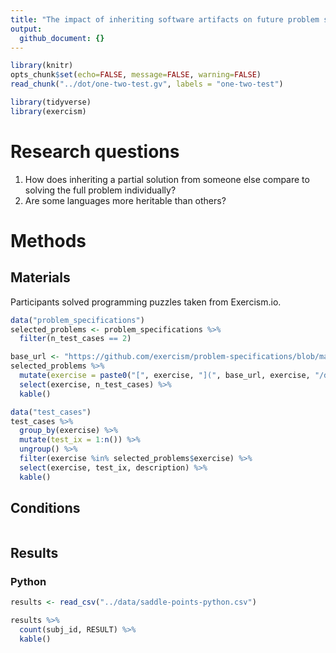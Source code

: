 ```yaml
---
title: "The impact of inheriting software artifacts on future problem solving"
output:
  github_document: {}
---
```

```r
library(knitr)
opts_chunk$set(echo=FALSE, message=FALSE, warning=FALSE)
read_chunk("../dot/one-two-test.gv", labels = "one-two-test")
```
```r
library(tidyverse)
library(exercism)
```

# Research questions

1. How does inheriting a partial solution from someone else compare to solving the full problem individually?
2. Are some languages more heritable than others?

# Methods

## Materials

Participants solved programming puzzles taken from Exercism.io.

```r
data("problem_specifications")
selected_problems <- problem_specifications %>%
  filter(n_test_cases == 2)

base_url <- "https://github.com/exercism/problem-specifications/blob/master/exercises/"
selected_problems %>%
  mutate(exercise = paste0("[", exercise, "](", base_url, exercise, "/description.md)")) %>%
  select(exercise, n_test_cases) %>%
  kable()
```

```r
data("test_cases")
test_cases %>%
  group_by(exercise) %>%
  mutate(test_ix = 1:n()) %>%
  ungroup() %>%
  filter(exercise %in% selected_problems$exercise) %>%
  select(exercise, test_ix, description) %>%
  kable()
```

## Conditions

```r
```

## Results

### Python

```r
results <- read_csv("../data/saddle-points-python.csv")

results %>%
  count(subj_id, RESULT) %>%
  kable()
```